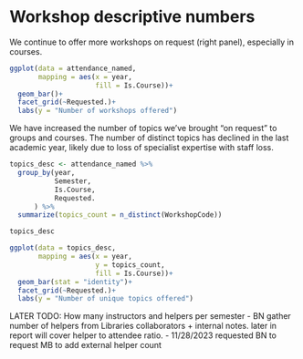 # Workshop descriptive numbers
We continue to offer more workshops on request (right panel), especially in courses.
```r
ggplot(data = attendance_named,
       mapping = aes(x = year,
                     fill = Is.Course))+
  geom_bar()+
  facet_grid(~Requested.)+
  labs(y = "Number of workshops offered")
```


We have increased the number of topics we've brought "on request" to groups and courses.  The number of distinct topics has declined in the last academic year, likely due to loss of specialist expertise with staff loss.

```r
topics_desc <- attendance_named %>%
  group_by(year,
           Semester,
           Is.Course,
           Requested.
      ) %>%
  summarize(topics_count = n_distinct(WorkshopCode))

topics_desc

ggplot(data = topics_desc,
       mapping = aes(x = year,
                     y = topics_count,
                     fill = Is.Course))+
  geom_bar(stat = "identity")+
  facet_grid(~Requested.)+
  labs(y = "Number of unique topics offered")

```

LATER TODO: How many instructors and helpers per semester
  - BN gather number of helpers from Libraries collaborators + internal notes.  later in report will cover helper to attendee ratio.
  - 11/28/2023 requested BN to request MB to add external helper count
